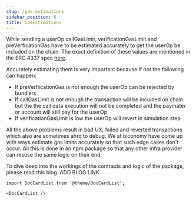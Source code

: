 ```yaml
---
slug: /gas-estimations
sidebar_position: 6
title: GasEstimations
---
```


While sending a userOp callGasLimit, verificationGasLimit and preVerficationGas have to be estimated accurately to get the userOp be included on the chain.
The exact definition of these values are mentioned in the ERC 4337 spec [here](https://eips.ethereum.org/EIPS/eip-4337#useroperation).

Accurately estimating them is very important because if not the following can happen:

- If preVerfiicationGas is not enough the userOp can be rejected by bundlers
- If callGasLimit is not enough the transaction will be inculded on chain but the the call data execution will not be completed and the paymater or account will still pay for the userOp
- If verificationGasLimit is low the userOp will revert in simulation step

All the above problems result in bad UX, failed and reverted transactions which also are sometimes ahrd to debug.
We at biconomy have come up with ways estimate gas limits accurately so that such edge cases don't occur. All this is done in an npm package so that any other infra provider can resuse the same logic on their end.

To dive deep into the workings of the contracts and logic of the package, please read this blog. ADD BLOG LINK

```mdx-code-block
import DocCardList from '@theme/DocCardList';

<DocCardList />
```
